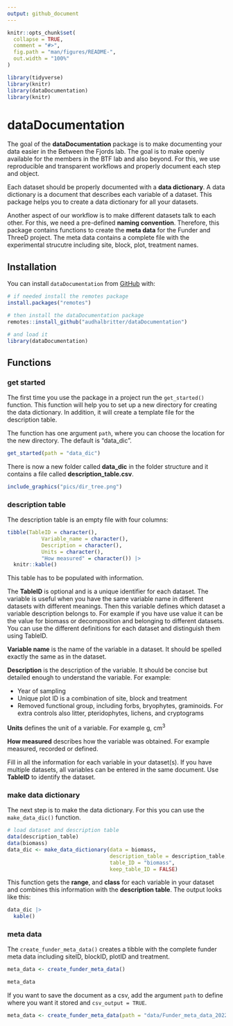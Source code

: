```yaml
---
output: github_document
---
```



<!-- README.md is generated from README.Rmd. Please edit that file -->

```r
knitr::opts_chunk$set(
  collapse = TRUE,
  comment = "#>",
  fig.path = "man/figures/README-",
  out.width = "100%"
)

library(tidyverse)
library(knitr)
library(dataDocumentation)
library(knitr)
```

# dataDocumentation


The goal of the **dataDocumentation** package is to make documenting your data easier in the Between the Fjords lab.
The goal is to make openly available for the members in the BTF lab and also beyond.
For this, we use reproducible and transparent workflows and properly document each step and object.

Each dataset should be properly documented with a **data dictionary**.
A data dictionary is a document that describes each variable of a dataset.
This package helps you to create a data dictionary for all your datasets.

Another aspect of our workflow is to make different datasets talk to each other.
For this, we need a pre-defined **naming convention**.
Therefore, this package contains functions to create the **meta data** for the Funder and ThreeD project.
The meta data contains a complete file with the experimental strucutre including site, block, plot, treatment names.


## Installation

You can install `dataDocumentation` from  [GitHub](https://github.com/) with:

``` r
# if needed install the remotes package
install.packages("remotes")

# then install the dataDocumentation package
remotes::install_github("audhalbritter/dataDocumentation")

# and load it
library(dataDocumentation)

```

## Functions

### get started

The first time you use the package in a project run the `get_started()` function.
This function will help you to set up a new directory for creating the data dictionary.
In addition, it will create a template file for the description table.

The function has one argument `path`, where you can choose the location for the new directory.
The default is "data_dic".

``` r

get_started(path = "data_dic")

```

There is now a new folder called **data_dic** in the folder structure and it contains a file called **description_table.csv**.

``` r

include_graphics("pics/dir_tree.png")

```


### description table

The description table is an empty file with four columns:

``` r

tibble(TableID = character(),
           Variable_name = character(),
           Description = character(),
           Units = character(),
           "How measured" = character()) |> 
  knitr::kable()

```

This table has to be populated with information.

The **TableID** is optional and is a unique identifier for each dataset.
The variable is useful when you have the same variable name in different datasets with different meanings.
Then this variable defines which dataset a variable description belongs to.
For example if you have use value it can be the value for biomass or decomposition and belonging to different datasets.
You can use the different definitions for each dataset and distinguish them using TableID.

**Variable name** is the name of the variable in a dataset.
It should be spelled exactly the same as in the dataset.

**Description** is the description of the variable.
It should be concise but detailed enough to understand the variable.
For example: 

- Year of sampling
- Unique plot ID is a combination of site, block and treatment
- Removed functional group, including forbs, bryophytes, graminoids. For extra controls also litter, pteridophytes, lichens, and cryptograms

**Units** defines the unit of a variable.
For example g, cm^3^

**How measured** describes how the variable was obtained.
For example measured, recorded or defined.

Fill in all the information for each variable in your dataset(s).
If you have multiple datasets, all variables can be entered in the same document.
Use **TableID** to identify the dataset.


### make data dictionary

The next step is to make the data dictionary.
For this you can use the `make_data_dic()` function.


``` r

# load dataset and description table
data(description_table)
data(biomass)
data_dic <- make_data_dictionary(data = biomass,
                                 description_table = description_table,
                                 table_ID = "biomass",
                                 keep_table_ID = FALSE)

```

This function gets the **range**, and **class** for each variable in your dataset and combines this information with the **description table**.
The output looks like this:



``` r

data_dic |> 
  kable()

```



### meta data

The `create_funder_meta_data()` creates a tibble with the complete funder meta data including siteID, blockID, plotID and treatment.

``` r

meta_data <- create_funder_meta_data()

meta_data

```

If you want to save the document as a csv, add the argument `path` to define where you want it stored and `csv_output = TRUE`.

``` r

meta_data <- create_funder_meta_data(path = "data/Funder_meta_data_2022.csv")

```
